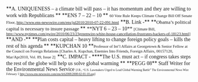 <span style="margin: 0in 0in 0pt;">**<span style="mso-bidi-font-weight: normal;"><span style="font-family: 'Times New Roman','serif';">A. UNIQUENESS – a climate bill will pass – it has momentum and they are willing to work with Republicans </span></span>**</span>
<span style="margin: 0in 0in 0pt;">**<span style="mso-bidi-font-weight: normal;"><span style="font-family: 'Times New Roman','serif';">ENS 7 – 22 – 10  </span></span>**</span>
<span style="margin: 0in 0in 0pt;"><span style="font-family: 'Times New Roman','serif'; font-size: 8pt;">60 Vote Rule Keeps Climate Change Bill Off Senate Floor, [[http://www.ens-newswire.com/ens/jul2010/2010-07-22-091.html]]</span></span>
<span style="font-family: 'Times New Roman','serif'; font-size: 8pt;"> </span>
<span style="margin: 0in 0in 0pt;">**<span style="mso-bidi-font-weight: normal;"><span style="font-family: 'Times New Roman','serif';">B. Link -</span></span>** **<span style="mso-bidi-font-weight: normal;"><span style="font-family: 'Times New Roman','serif'; font-size: 10pt;">Obama’s political capital is necessary to insure passage </span></span>**</span>
<span style="margin: 0in 0in 0pt;"><span style="font-family: 'Times New Roman','serif';">**NYT 6 – 23 – 10** <span style="font-family: 'Times New Roman','serif'; font-size: 8pt;">[Climate Bill, [[http://www.nytimes.com/gwire/2010/06/23/23greenwire-white-house-cancellation-frustrates-backers-of-18123.html]]]</span></span></span>
<span style="font-family: 'Times New Roman','serif'; font-size: 8pt;"> </span><span style="font-family: 'Times New Roman','serif'; font-size: 8pt;"> </span>
<span style="margin: 0in 0in 0pt;">**<span style="mso-bidi-font-weight: normal;"><span style="font-family: 'Times New Roman','serif';">AND -</span></span>** **<span style="mso-bidi-font-weight: normal;"><span style="font-family: 'Times New Roman','serif';">Plan costs capital – heavy lifting to change foreign policy goals – kills the rest of his agenda </span></span>**</span>
<span style="margin: 0in 0in 0pt;">**<span style="mso-bidi-font-weight: normal;"><span style="font-family: 'Times New Roman','serif';">KUPCHAN 10 </span></span>**<span style="font-family: 'Times New Roman','serif'; font-size: 8pt;">Professor of Int’l Affairs at Georgetown & Senior Fellow at the Council on Foreign Relations </span></span>
<span style="margin: 0in 0in 0pt;"><span style="font-family: 'Times New Roman','serif'; font-size: 8pt;">[Charles A. Kupchan, Enemies Into Friends, Foreign Affairs, 00157120, Mar/Apr2010, Vol. 89, Issue 2] </span></span>
<span style="margin: 0in 0in 0pt;"><span style="font-family: 'Times New Roman','serif'; font-size: 8pt;"> </span></span>
<span style="margin: 0in 0in 0pt;"><span style="font-family: 'Times New Roman','serif'; font-size: 8pt;"> </span></span>
<span style="margin: 0in 0in 0pt;"><span style="font-family: 'Times New Roman','serif'; font-size: 8pt;">﻿
</span></span>
<span style="margin: 0in 0in 0pt;">**<span style="mso-bidi-font-weight: normal;"><span style="font-family: 'Times New Roman','serif';">C. IMPACT - </span></span>****<span style="mso-bidi-font-weight: normal;"><span style="font-family: 'Times New Roman','serif';">The U.S. must act – if congress takes steps the rest of the globe will help us solve global warming </span></span>**</span>
<span style="margin: 0in 0in 0pt;">**<span style="mso-bidi-font-weight: normal;"><span style="font-family: 'Times New Roman','serif';">PEGG 08</span></span>**<span style="font-family: 'Times New Roman','serif';"> Staff Writer for the Environmental News Service </span></span>
<span style="margin: 0in 0in 0pt;"><span style="font-family: 'Times New Roman','serif'; font-size: 6pt;"> [J.R., “U.S. Lawmakers Urged to Lead Global Warming Battle” The Environmental News Wire February 1 http://www.ens-newswire.com/ens/feb2008/2008-02-01-10.asp] </span></span>

<span style="margin: 0in 0in 0pt;"><span style="font-family: 'Times New Roman','serif'; font-size: 8pt;">﻿</span></span>